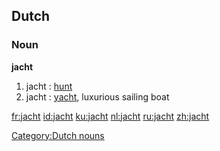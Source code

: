 ==Dutch==
===Noun===
'''jacht'''

# jacht {{m}}: [[hunt]]
# jacht {{n}}: [[yacht]], luxurious sailing boat

[[Category:Dutch nouns]]

[[fr:jacht]]
[[id:jacht]]
[[ku:jacht]]
[[nl:jacht]]
[[ru:jacht]]
[[zh:jacht]]